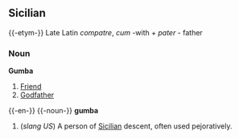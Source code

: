 ==Sicilian==
{{-etym-}}
Late Latin ''compatre'',  ''cum'' -with + ''pater'' - father
===Noun===
'''Gumba'''
# [[Friend]]
# [[Godfather]]

{{-en-}}
{{-noun-}}
'''gumba'''
# (''slang US'') A person of [[Sicilian]] descent, often used pejoratively.